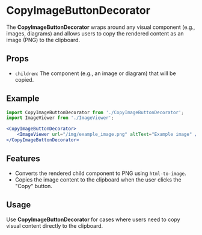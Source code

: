 
# CopyImageButtonDecorator

<Meta title="Patterns/Decorator/CopyImageButtonDecorator/Overview" component={CopyImageButtonDecorator}  />

The **CopyImageButtonDecorator** wraps around any visual component (e.g., images, diagrams) and allows users to copy the rendered content as an image (PNG) to the clipboard.

## Props
- `children`: The component (e.g., an image or diagram) that will be copied.

## Example

```jsx
import CopyImageButtonDecorator from './CopyImageButtonDecorator';
import ImageViewer from './ImageViewer';

<CopyImageButtonDecorator>
    <ImageViewer url="/img/example_image.png" altText="Example image" />
</CopyImageButtonDecorator>
```

## Features
- Converts the rendered child component to PNG using `html-to-image`.
- Copies the image content to the clipboard when the user clicks the "Copy" button.

## Usage
Use **CopyImageButtonDecorator** for cases where users need to copy visual content directly to the clipboard.
